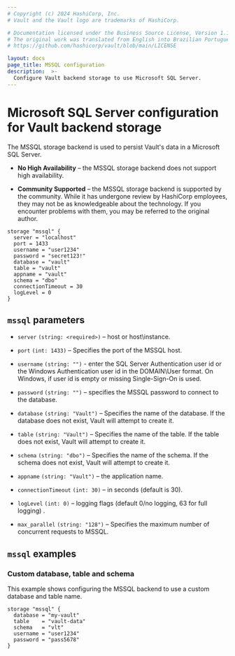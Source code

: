 ```yaml
---
# Copyright (c) 2024 HashiCorp, Inc.
# Vault and the Vault logo are trademarks of HashiCorp.

# Documentation licensed under the Business Source License, Version 1.1.
# The original work was translated from English into Brazilian Portuguese.
# https://github.com/hashicorp/vault/blob/main/LICENSE

layout: docs
page_title: MSSQL configuration
description:  >-
  Configure Vault backend storage to use Microsoft SQL Server.
---
```


# Microsoft SQL Server configuration for Vault backend storage

The MSSQL storage backend is used to persist Vault's data in a Microsoft SQL Server.

- **No High Availability** – the MSSQL storage backend does not support high
  availability.

- **Community Supported** – the MSSQL storage backend is supported by the
  community. While it has undergone review by HashiCorp employees, they may not
  be as knowledgeable about the technology. If you encounter problems with them,
  you may be referred to the original author.

```hcl
storage "mssql" {
  server = "localhost"
  port = 1433
  username = "user1234"
  password = "secret123!"
  database = "vault"
  table = "vault"
  appname = "vault"
  schema = "dbo"
  connectionTimeout = 30
  logLevel = 0
}
```

## `mssql` parameters

- `server` `(string: <required>)` – host or host\instance.

- `port` `(int: 1433)` – Specifies the port of the MSSQL host.

- `username` `(string: "")` - enter the SQL Server Authentication user id or
  the Windows Authentication user id in the DOMAIN\User format.
  On Windows, if user id is empty or missing Single-Sign-On is used.

- `password` `(string: "")` – specifies the MSSQL password to connect to
  the database.

- `database` `(string: "Vault")` – Specifies the name of the database. If the
  database does not exist, Vault will attempt to create it.

- `table` `(string: "Vault")` – Specifies the name of the table. If the table
  does not exist, Vault will attempt to create it.

- `schema` `(string: "dbo")` – Specifies the name of the schema. If the schema
  does not exist, Vault will attempt to create it.

- `appname` `(string: "Vault")` – the application name.

- `connectionTimeout` `(int: 30)` – in seconds (default is 30).

- `logLevel` `(int: 0)` – logging flags (default 0/no logging, 63 for full logging) .

- `max_parallel` `(string: "128")` – Specifies the maximum number of concurrent
  requests to MSSQL.

## `mssql` examples

### Custom database, table and schema

This example shows configuring the MSSQL backend to use a custom database and
table name.

```hcl
storage "mssql" {
  database = "my-vault"
  table    = "vault-data"
  schema   = "vlt"
  username = "user1234"
  password = "pass5678"
}
```
